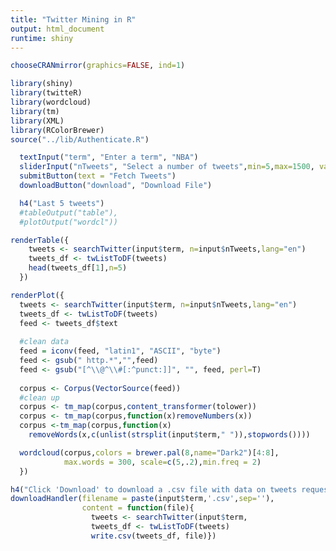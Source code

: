 ```yaml
---
title: "Twitter Mining in R"
output: html_document
runtime: shiny
---
```


```r
chooseCRANmirror(graphics=FALSE, ind=1)
```

```r
library(shiny)
library(twitteR)
library(wordcloud)
library(tm)
library(XML)
library(RColorBrewer)
source("../lib/Authenticate.R")
```

```r

  textInput("term", "Enter a term", "NBA")
  sliderInput("nTweets", "Select a number of tweets",min=5,max=1500, value = 5)
  submitButton(text = "Fetch Tweets")
  downloadButton("download", "Download File")

  h4("Last 5 tweets")
  #tableOutput("table"),
  #plotOutput("wordcl"))
```

```r
renderTable({
    tweets <- searchTwitter(input$term, n=input$nTweets,lang="en")
    tweets_df <- twListToDF(tweets)
    head(tweets_df[1],n=5)
  })

renderPlot({
  tweets <- searchTwitter(input$term, n=input$nTweets,lang="en")
  tweets_df <- twListToDF(tweets)
  feed <- tweets_df$text
  
  #clean data
  feed = iconv(feed, "latin1", "ASCII", "byte")
  feed <- gsub(" http.*","",feed)
  feed <- gsub("[^\\@^\\#[:^punct:]]", "", feed, perl=T)
  
  corpus <- Corpus(VectorSource(feed))
  #clean up
  corpus <- tm_map(corpus,content_transformer(tolower))
  corpus <- tm_map(corpus,function(x)removeNumbers(x))
  corpus <-tm_map(corpus,function(x) 
    removeWords(x,c(unlist(strsplit(input$term," ")),stopwords())))

  wordcloud(corpus,colors = brewer.pal(8,name="Dark2")[4:8],
            max.words = 300, scale=c(5,.2),min.freq = 2)
  })

h4("Click 'Download' to download a .csv file with data on tweets requested")
downloadHandler(filename = paste(input$term,'.csv',sep=''),
                content = function(file){
                  tweets <- searchTwitter(input$term,                                         n=input$nTweets,lang="en")
                  tweets_df <- twListToDF(tweets)
                  write.csv(tweets_df, file)})

```

